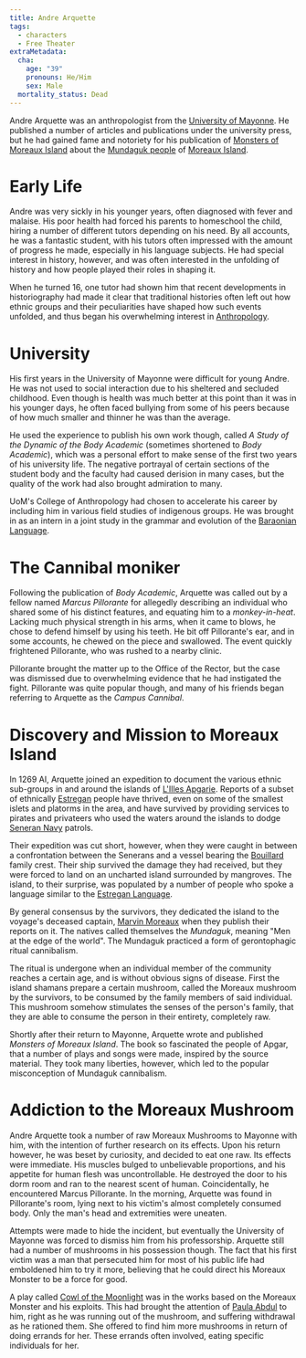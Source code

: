 ```yaml
---
title: Andre Arquette
tags:
  - characters
  - Free Theater
extraMetadata:
  cha:
    age: "39"
    pronouns: He/Him
    sex: Male
  mortality_status: Dead
---
```


Andre Arquette was an anthropologist from the
[University of Mayonne](../organizations/university-of-mayonne.mdx). He
published a number of articles and publications under the university press, but
he had gained fame and notoriety for his publication of
[Monsters of Moreaux Island](../misc/monsters-of-moreaux-island.mdx) about the
[Mundaguk people](../ethnicities/mundaguk.mdx) of
[Moreaux Island](../locations/moreaux-island.mdx).

# Early Life

Andre was very sickly in his younger years, often diagnosed with fever and
malaise. His poor health had forced his parents to homeschool the child, hiring
a number of different tutors depending on his need. By all accounts, he was a
fantastic student, with his tutors often impressed with the amount of progress
he made, especially in his language subjects. He had special interest in
history, however, and was often interested in the unfolding of history and how
people played their roles in shaping it.

When he turned 16, one tutor had shown him that recent developments in
historiography had made it clear that traditional histories often left out how
ethnic groups and their peculiarities have shaped how such events unfolded, and
thus began his overwhelming interest in
[Anthropology](https://en.wikipedia.org/wiki/Anthropology).

# University

His first years in the University of Mayonne were difficult for young Andre. He
was not used to social interaction due to his sheltered and secluded childhood.
Even though is health was much better at this point than it was in his younger
days, he often faced bullying from some of his peers because of how much smaller
and thinner he was than the average.

He used the experience to publish his own work though, called *A Study of the
Dynamic of the Body Academic* (sometimes shortened to *Body Academic*), which
was a personal effort to make sense of the first two years of his university
life. The negative portrayal of certain sections of the student body and the
faculty had caused derision in many cases, but the quality of the work had also
brought admiration to many.

UoM's College of Anthropology had chosen to accelerate his career by including
him in various field studies of indigenous groups. He was brought in as an
intern in a joint study in the grammar and evolution of the
[Baraonian Language](../languages/baraonian.mdx).

# The Cannibal moniker

Following the publication of *Body Academic*, Arquette was called out by a
fellow named *Marcus Pillorante* for allegedly describing an individual who
shared some of his distinct features, and equating him to a *monkey-in-heat*.
Lacking much physical strength in his arms, when it came to blows, he chose to
defend himself by using his teeth. He bit off Pillorante's ear, and in some
accounts, he chewed on the piece and swallowed. The event quickly frightened
Pillorante, who was rushed to a nearby clinic.

Pillorante brought the matter up to the Office of the Rector, but the case was
dismissed due to overwhelming evidence that he had instigated the fight.
Pillorante was quite popular though, and many of his friends began referring to
Arquette as the *Campus Cannibal*.

# Discovery and Mission to Moreaux Island

In 1269 AI, Arquette joined an expedition to document the various ethnic
sub-groups in and around the islands of
[L'Illes Apgarie](../locations/l-illes-apgarie.mdx). Reports of a subset of
ethnically [Estregan](../ethnicities/estregan.mdx) people have thrived, even on
some of the smallest islets and platorms in the area, and have survived by
providing services to pirates and privateers who used the waters around the
islands to dodge [Seneran Navy](../organizations/seneran-military.mdx#navy)
patrols.

Their expedition was cut short, however, when they were caught in between a
confrontation between the Senerans and a vessel bearing the
[Bouillard](../organizations/bouillard.mdx) family crest. Their ship survived
the damage they had received, but they were forced to land on an uncharted
island surrounded by mangroves. The island, to their surprise, was populated by
a number of people who spoke a language similar to the
[Estregan Language](../languages/estregan.mdx).

By general consensus by the survivors, they dedicated the island to the voyage's
deceased captain, [Marvin Moreaux](./marvin-moreaux.mdx) when they publish their
reports on it. The natives called themselves the *Mundaguk*, meaning "Men at the
edge of the world". The Mundaguk practiced a form of gerontophagic ritual
cannibalism.

The ritual is undergone when an individual member of the community reaches a
certain age, and is without obvious signs of disease. First the island shamans
prepare a certain mushroom, called the Moreaux mushroom by the survivors, to be
consumed by the family members of said individual. This mushroom somehow
stimulates the senses of the person's family, that they are able to consume the
person in their entirety, completely raw.

Shortly after their return to Mayonne, Arquette wrote and published *Monsters of
Moreaux Island*. The book so fascinated the people of Apgar, that a number of
plays and songs were made, inspired by the source material. They took many
liberties, however, which led to the popular misconception of Mundaguk
cannibalism.

# Addiction to the Moreaux Mushroom

Andre Arquette took a number of raw Moreaux Mushrooms to Mayonne with him, with
the intention of further research on its effects. Upon his return however, he
was beset by curiosity, and decided to eat one raw. Its effects were immediate.
His muscles bulged to unbelievable proportions, and his appetite for human flesh
was uncontrollable. He destroyed the door to his dorm room and ran to the
nearest scent of human. Coincidentally, he encountered Marcus Pillorante. In the
morning, Arquette was found in Pillorante's room, lying next to his victim's
almost completely consumed body. Only the man's head and extremities were
uneaten.

Attempts were made to hide the incident, but eventually the University of
Mayonne was forced to dismiss him from his professorship. Arquette still had a
number of mushrooms in his possession though. The fact that his first victim was
a man that persecuted him for most of his public life had emboldened him to try
it more, believing that he could direct his Moreaux Monster to be a force for
good.

A play called [Cowl of the Moonlight](../misc/cowl-of-the-moonlight.mdx) was in
the works based on the Moreaux Monster and his exploits. This had brought the
attention of [Paula Abdul](./paula-abdul.mdx) to him, right as he was running
out of the mushroom, and suffering withdrawal as he rationed them. She offered
to find him more mushrooms in return of doing errands for her. These errands
often involved, eating specific individuals for her.
